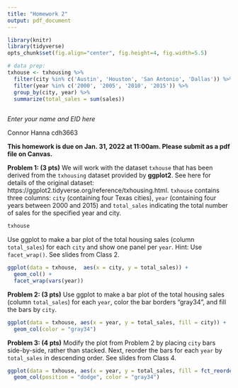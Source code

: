 ```yaml
---
title: "Homework 2"
output: pdf_document
---
```


```r
library(knitr)
library(tidyverse)
opts_chunk$set(fig.align="center", fig.height=4, fig.width=5.5)

# data prep:
txhouse <- txhousing %>%
  filter(city %in% c('Austin', 'Houston', 'San Antonio', 'Dallas')) %>%
  filter(year %in% c('2000', '2005', '2010', '2015')) %>%
  group_by(city, year) %>%
  summarize(total_sales = sum(sales))
  
```

*Enter your name and EID here*

Connor Hanna
cdh3663

**This homework is due on Jan. 31, 2022 at 11:00am. Please submit as a pdf file on Canvas.**


**Problem 1: (3 pts)** We will work with the dataset `txhouse` that has been derived from the `txhousing` dataset provided by **ggplot2**. See here for details of the original dataset: https://ggplot2.tidyverse.org/reference/txhousing.html. `txhouse` contains three columns: `city` (containing four Texas cities), `year` (containing four years between 2000 and 2015) and `total_sales` indicating the total number of sales for the specified year and city.

```r
txhouse
```

Use ggplot to make a bar plot of the total housing sales (column `total_sales`) for each `city` and show one panel per `year`. Hint: Use `facet_wrap()`. See slides from Class 2.


```r
ggplot(data = txhouse,  aes(x = city, y = total_sales)) +
  geom_col() +
  facet_wrap(vars(year))

```

**Problem 2: (3 pts)** Use ggplot to make a bar plot of the total housing sales (column `total_sales`) for each `year`, color the bar borders "gray34", and fill the bars by `city`. 

```r
ggplot(data = txhouse, aes(x = year, y = total_sales, fill = city)) + 
  geom_col(color = "gray34")
```

**Problem 3: (4 pts)** Modify the plot from Problem 2 by placing `city` bars side-by-side, rather than stacked. Next, reorder the bars for each `year` by `total_sales` in descending order. See slides from Class 4.

```r
ggplot(data = txhouse, aes(x = year, y = total_sales, fill = fct_reorder(city, -total_sales))) + 
  geom_col(position = "dodge", color = "gray34")
```




